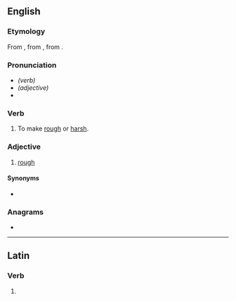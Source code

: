 ==English==

===Etymology===
From {{etyl|la|en}} {{m|la|asperatus}}, from {{m|la|asperare||to make rough}}, from {{m|la|asper||rough}}.

===Pronunciation===
* ''(verb)'' {{IPA|/æspəɹeɪt/|lang=en}}
* ''(adjective)'' {{IPA|/æspəɹət/|lang=en}}
* {{homophones|lang=en|aspirate}}

===Verb===
{{en-verb|asperat}}

# To make [[rough]] or [[harsh]].

===Adjective===
{{en-adj}}

# [[rough]]

====Synonyms====
* {{l|en|asperous}}

===Anagrams===
* {{anagrams|en|a=aaeeprst|separate}}

----

==Latin==

===Verb===
{{la-verb-form|asperāte}}

# {{inflection of|asperō||1|p|pres|actv|impr|lang=la}}